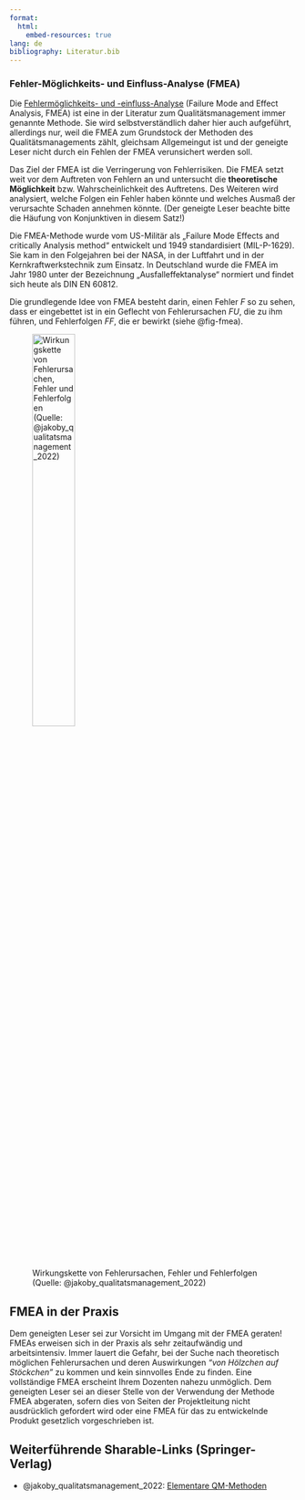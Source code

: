 ```yaml
---
format:
  html:
    embed-resources: true
lang: de
bibliography: Literatur.bib
---
```


<!-- -------------------------------------------------------------------------

                       Fehler-Möglichkeits- und Einfluss-Analyse (FMEA)

-------------------------------------------------------------------------- -->


### Fehler-Möglichkeits- und Einfluss-Analyse (FMEA) {#sec-fmea}

Die [Fehlermöglichkeits- und -einfluss-Analyse](https://de.wikipedia.org/wiki/FMEA) (Failure Mode and Effect Analysis, FMEA) ist eine in der Literatur zum Qualitätsmanagement immer genannte Methode. Sie wird selbstverständlich daher hier auch aufgeführt, allerdings nur, weil die FMEA zum Grundstock der Methoden des Qualitätsmanagements zählt, gleichsam Allgemeingut ist und der geneigte Leser nicht durch ein Fehlen der FMEA verunsichert werden soll.

Das Ziel der FMEA ist die Verringerung von Fehlerrisiken. Die FMEA setzt weit vor dem Auftreten von Fehlern an und untersucht die **theoretische Möglichkeit** bzw. Wahrscheinlichkeit des Auftretens. Des Weiteren wird analysiert, welche Folgen ein Fehler haben könnte und welches Ausmaß der verursachte Schaden annehmen könnte. (Der geneigte Leser beachte bitte die Häufung von Konjunktiven in diesem Satz!)

Die FMEA-Methode wurde vom US-Militär als „Failure Mode Effects and critically Analysis method“ entwickelt und 1949 standardisiert (MIL-P-1629). Sie kam in den Folgejahren bei der NASA, in der Luftfahrt und in der Kernkraftwerkstechnik zum Einsatz. In Deutschland wurde die FMEA im Jahr 1980 unter der Bezeichnung „Ausfalleffektanalyse“ normiert und findet sich heute als DIN EN 60812. 

Die grundlegende Idee von FMEA besteht darin, einen Fehler *F* so zu sehen, dass er eingebettet ist in ein Geflecht von Fehlerursachen *FU*, die zu ihm führen, und Fehlerfolgen *FF*, die er bewirkt (siehe @fig-fmea).

![Wirkungskette von Fehlerursachen, Fehler und Fehlerfolgen (Quelle: @jakoby_qualitatsmanagement_2022)](images/479391_2_De_4_Fig4_HTML.png){width=42% #fig-fmea}

::: {.callout-caution}
## FMEA in der Praxis
Dem geneigten Leser sei zur Vorsicht im Umgang mit der FMEA geraten! FMEAs erweisen sich in der Praxis als sehr zeitaufwändig und arbeitsintensiv. Immer lauert die Gefahr, bei der Suche nach theoretisch möglichen Fehlerursachen und deren Auswirkungen *"von Hölzchen auf Stöckchen"* zu kommen und kein sinnvolles Ende zu finden. Eine vollständige FMEA erscheint Ihrem Dozenten nahezu unmöglich. Dem geneigten Leser sei an dieser Stelle von der Verwendung der Methode FMEA abgeraten, sofern dies von Seiten der Projektleitung nicht ausdrücklich gefordert wird oder eine FMEA für das zu entwickelnde Produkt gesetzlich vorgeschrieben ist.
:::



<!--
**Weiterführende Links** (Wikipedia):

+ [Alt text](https://de.wikipedia.org/wiki/W%C3%B6hlerversuch)
-->

::: {.callout-tip}
## Weiterführende Sharable-Links (Springer-Verlag)
+ @jakoby_qualitatsmanagement_2022: [Elementare QM-Methoden](https://rdcu.be/dIy3K)
:::

<!--
#### Literaturempfehlung

![@jakoby_qualitatsmanagement_2022: [Qualitätsmanagement für Ingenieure](https://link.springer.com/book/10.1007/978-3-658-36677-3)](images/Jakoby_Qualitaetsmanagement.webp){width=40%}
-->
